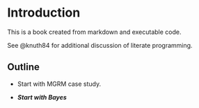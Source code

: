 # Introduction

This is a book created from markdown and executable code.

See @knuth84 for additional discussion of literate programming.

## Outline

- Start with MGRM case study.

- ***Start with Bayes***
